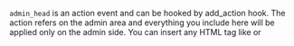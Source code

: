 <tt>admin_head</tt> is an action event and can be hooked by add_action hook. The action refers on the admin area and everything you include here will be applied only on the admin side. You can insert any HTML tag like <link> or <script> and this will be executed only there ( in wp-admin ). The below code shows two types of usages for this action - the first one is for CSS injection and the second one for the JavaScript code injection in the <head> of the wp-admin.

Usage Example:
<pre>
<?php 

// Add inline CSS in the admin head with the style tag
function my_custom_admin_head() {
	echo '<style>[for="wp_welcome_panel-hide"] {display: none !important;}</style>';
}
add_action( 'admin_head', 'my_custom_admin_head' );

// Add inline JS in the admin head with the <script> tag

function my_custom_admin_head() {
	echo '<script type="text/javascript">console.log(\'admin script\')</script>';
}
add_action( 'admin_head', 'my_custom_admin_head' );
?>
</pre>
In the first example I have added a style to <tt>admin_head</tt> so I can remove welcome message option from dashboard, you can make and customize your own function and add it the same way.

In the second example I have added console.log which will be executed only on the admin side.
{{Stub}}
[[Category:Actions]]